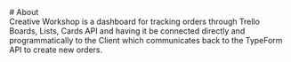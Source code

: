 
<div style={{textAlign: `center`}}>
  # About
</div>

<Main className={`cwsContent`} showTopButton={false}>
  Creative Workshop is a dashboard for tracking orders through Trello Boards, Lists, Cards API and having it be connected directly and programmatically to the Client which communicates back to the TypeForm API to create new orders.
</Main>

<TopButton />